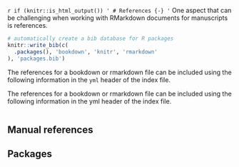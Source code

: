 `r if (knitr::is_html_output()) '
# References {-}
'`
One aspect that can be challenging when working with RMarkdown documents for manuscripts is references.

```r
# automatically create a bib database for R packages
knitr::write_bib(c(
  .packages(), 'bookdown', 'knitr', 'rmarkdown'
), 'packages.bib')
```

The references for a bookdown or rmarkdown file can be included using the following information in the `yml` header of the index file.

The references for a bookdown or rmarkdown file can be included using the following information in the yml header of the index file.

```

```

## Manual references


## Packages

```r

```